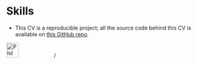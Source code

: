 # Skills

\begin{cvskills}
  \cvskill
    {Programming}
    {R (advanced); Python (Intermediate); Julia}
    
  \cvskill
    {Reproducible Reports}
    {Markdown/RMarkdown; R Shiny Apps, LaTex, Binder, Pandoc}
   
  \cvskill
    {DevOps}
    {Git, AWS}  
    
  \cvskill
    {Front-End}
    {HTML/CSS, WordPress} 
    
  \cvskill
    {Back-end}
    {Unix/Linux Shell}
    
  \cvskill
    {Quantitative}
    {Linear Mixed Modelling; Supervised/Unsupervised Machine Learning; Bayesian; \newline High-throughput data analysis, Dimensionality Reduction; Amplicon analysis; SNP analysis}
    
  \cvskill
    {Lab skills}
    {Insect rearing; Behavioural Analysis; Transgenics; CRISPR/Cas9; Molecular cloning; \newline Cell Culture; Microbiology}
    
\end{cvskills}


* This CV is a reproducible project; all the source code behind this CV is available on [this GitHub repo](https://github.com/Philip-Leftwich/PL_CV){target="_blank"}.

![Phil Leftwich's signature](data/PL_sig.png){width=25% height="10%"}/
